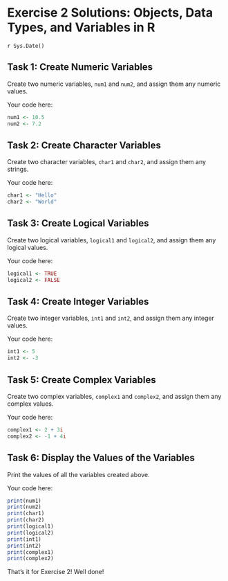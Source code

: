 # Exercise 2 Solutions: Objects, Data Types, and Variables in R
`r Sys.Date()`


## Task 1: Create Numeric Variables

Create two numeric variables, `num1` and `num2`, and assign them any numeric values.

Your code here:

```r
num1 <- 10.5
num2 <- 7.2
```

## Task 2: Create Character Variables

Create two character variables, `char1` and `char2`, and assign them any strings.

Your code here:

```r
char1 <- "Hello"
char2 <- "World"
```

## Task 3: Create Logical Variables

Create two logical variables, `logical1` and `logical2`, and assign them any logical values.

Your code here:

```r
logical1 <- TRUE
logical2 <- FALSE
```

## Task 4: Create Integer Variables

Create two integer variables, `int1` and `int2`, and assign them any integer values.

Your code here:

```r
int1 <- 5
int2 <- -3
```

## Task 5: Create Complex Variables

Create two complex variables, `complex1` and `complex2`, and assign them any complex values.

Your code here:

```r
complex1 <- 2 + 3i
complex2 <- -1 + 4i
```

## Task 6: Display the Values of the Variables

Print the values of all the variables created above.

Your code here:

```r
print(num1)
print(num2)
print(char1)
print(char2)
print(logical1)
print(logical2)
print(int1)
print(int2)
print(complex1)
print(complex2)
```

That's it for Exercise 2! Well done!
